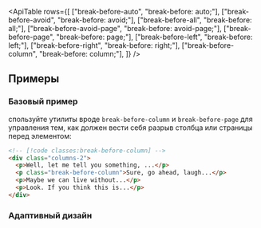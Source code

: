 

<ApiTable
  rows={[
    ["break-before-auto", "break-before: auto;"],
    ["break-before-avoid", "break-before: avoid;"],
    ["break-before-all", "break-before: all;"],
    ["break-before-avoid-page", "break-before: avoid-page;"],
    ["break-before-page", "break-before: page;"],
    ["break-before-left", "break-before: left;"],
    ["break-before-right", "break-before: right;"],
    ["break-before-column", "break-before: column;"],
  ]}
/>

## Примеры

### Базовый пример

спользуйте утилиты вроде `break-before-column` и `break-before-page` для управления тем, как должен вести себя разрыв столбца или страницы перед элементом:

```html
<!-- [!code classes:break-before-column] -->
<div class="columns-2">
  <p>Well, let me tell you something, ...</p>
  <p class="break-before-column">Sure, go ahead, laugh...</p>
  <p>Maybe we can live without...</p>
  <p>Look. If you think this is...</p>
</div>
```

### Адаптивный дизайн

<ResponsiveDesign property="break-before" defaultClass="break-before-column" featuredClass="break-before-auto" />
